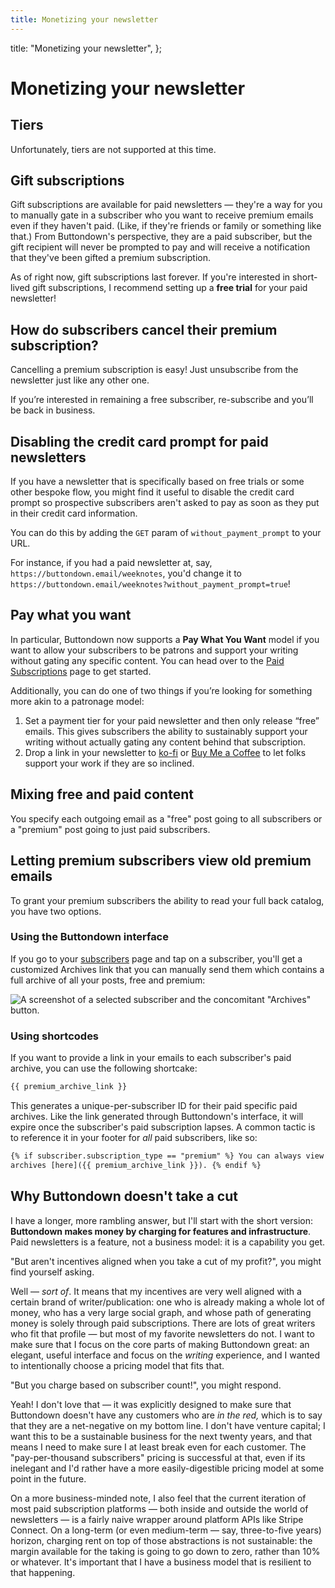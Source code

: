 ```yaml
---
title: Monetizing your newsletter
---
```



  title: "Monetizing your newsletter",
};

# Monetizing your newsletter

## Tiers

Unfortunately, tiers are not supported at this time.

## Gift subscriptions

Gift subscriptions are available for paid newsletters — they're a way for you to manually gate in a subscriber who you want to receive premium emails even if they haven't paid. (Like, if they're friends or family or something like that.) From Buttondown's perspective, they are a paid subscriber, but the gift recipient will never be prompted to pay and will receive a notification that they've been gifted a premium subscription.

As of right now, gift subscriptions last forever. If you're interested in short-lived gift subscriptions, I recommend setting up a **free trial** for your paid newsletter!

## How do subscribers cancel their premium subscription?

Cancelling a premium subscription is easy! Just unsubscribe from the newsletter just like any other one.

If you’re interested in remaining a free subscriber, re-subscribe and you’ll be back in business.

## Disabling the credit card prompt for paid newsletters

If you have a newsletter that is specifically based on free trials or some other bespoke flow, you might find it useful to disable the credit card prompt so prospective subscribers aren't asked to pay as soon as they put in their credit card information.

You can do this by adding the `GET` param of `without_payment_prompt` to your URL.

For instance, if you had a paid newsletter at, say, `https://buttondown.email/weeknotes`, you'd change it to `https://buttondown.email/weeknotes?without_payment_prompt=true`!

## Pay what you want

In particular, Buttondown now supports a **Pay What You Want** model if you want to allow your subscribers to be patrons and support your writing without gating any specific content. You can head over to the [Paid Subscriptions](http://buttondown.email/settings/paid-subscriptions) page to get started.

Additionally, you can do one of two things if you’re looking for something more akin to a patronage model:

1. Set a payment tier for your paid newsletter and then only release “free” emails. This gives subscribers the ability to sustainably support your writing without actually gating any content behind that subscription.
2. Drop a link in your newsletter to [ko-fi](<[https://ko-fi.com/](https://ko-fi.com/)>) or [Buy Me a Coffee](<[https://www.buymeacoffee.com/](https://www.buymeacoffee.com/)>) to let folks support your work if they are so inclined.

## Mixing free and paid content

You specify each outgoing email as a "free" post going to all subscribers or a "premium" post going to just paid subscribers.

## Letting premium subscribers view old premium emails

To grant your premium subscribers the ability to read your full back catalog, you have two options.

### Using the Buttondown interface

If you go to your [subscribers](https://buttondown.email/subscribers?order=-creation_date&filter=&page=1) page and tap on a subscriber, you'll get a customized Archives link that you can manually send them which contains a full archive of all your posts, free and premium:

![A screenshot of a selected subscriber and the concomitant "Archives" button.](/images/premium-archive-interface.png)

### Using shortcodes

If you want to provide a link in your emails to each subscriber's paid archive, you can use the following shortcake:

```html
{{ premium_archive_link }}
```

This generates a unique-per-subscriber ID for their paid specific paid archives. Like the link generated through Buttondown's interface, it will expire once the subscriber's paid subscription lapses. A common tactic is to reference it in your footer for _all_ paid subscribers, like so:

```html
{% if subscriber.subscription_type == "premium" %} You can always view your full
archives [here]({{ premium_archive_link }}). {% endif %}
```

## Why Buttondown doesn't take a cut

I have a longer, more rambling answer, but I'll start with the short version: **Buttondown makes money by charging for features and infrastructure**. Paid newsletters is a feature, not a business model: it is a capability you get.

"But aren't incentives aligned when you take a cut of my profit?", you might find yourself asking.

Well — _sort of_. It means that my incentives are very well aligned with a certain brand of writer/publication: one who is already making a whole lot of money, who has a very large social graph, and whose path of generating money is solely through paid subscriptions. There are lots of great writers who fit that profile — but most of my favorite newsletters do not. I want to make sure that I focus on the core parts of making Buttondown great: an elegant, useful interface and focus on the _writing_ experience, and I wanted to intentionally choose a pricing model that fits that.

"But you charge based on subscriber count!", you might respond.

Yeah! I don't love that — it was explicitly designed to make sure that Buttondown doesn't have any customers who are _in the red,_ which is to say that they are a net-negative on my bottom line. I don't have venture capital; I want this to be a sustainable business for the next twenty years, and that means I need to make sure I at least break even for each customer. The "pay-per-thousand subscribers" pricing is successful at that, even if its inelegant and I'd rather have a more easily-digestible pricing model at some point in the future.

On a more business-minded note, I also feel that the current iteration of most paid subscription platforms — both inside and outside the world of newsletters — is a fairly naive wrapper around platform APIs like Stripe Connect. On a long-term (or even medium-term — say, three-to-five years) horizon, charging rent on top of those abstractions is not sustainable: the margin available for the taking is going to go down to zero, rather than 10% or whatever. It's important that I have a business model that is resilient to that happening.
